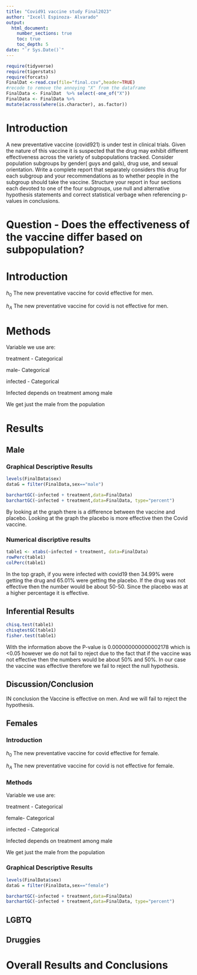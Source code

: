 ```yaml
---
title: "Covid91 vaccine study Final2023"
author: "Ixcell Espinoza- Alvarado"
output: 
  html_document:
    number_sections: true
    toc: true
    toc_depth: 5
date: "`r Sys.Date()`" 
---
```


```r
require(tidyverse)
require(tigerstats)
require(forcats)
FinalDat <-read.csv(file="final.csv",header=TRUE)
#recode to remove the annoying "X" from the dataframe
FinalData <- FinalDat  %>% select(-one_of("X"))
FinalData <- FinalData %>%
mutate(across(where(is.character), as.factor))
```

# Introduction

A new  preventative vaccine (covid921) is under test in clinical trials. Given the nature of this vaccine it is suspected that the drug may exhibit different effectiveness across the variety of subpopulations tracked. Consider population subgroups by gender( guys and gals), drug use, and sexual orientation. Write a complete report that separately considers this drug for each subgroup and your recommendations as to whether people in the subgroup should take the vaccine. Structure your report in four sections each devoted to one of the four subgroups, use null and alternative hypothesis statements and correct statistical verbage when referencing p-values in conclusions.



# Question - Does the effectiveness of the vaccine differ based on subpopulation?


# Introduction 

$h_0$ The new preventative vaccine for covid effective for men.

$h_A$ The new preventative vaccine for covid is not effective for men.


# Methods

Variable we use are:

treatment - Categorical

male- Categorical

infected - Categorical

Infected depends on treatment among male

We get just the male from the population

# Results

## Male
 
### Graphical Descriptive Results  
 
```r
levels(FinalData$sex)
dataG = filter(FinalData,sex=="male")

barchartGC(~infected + treatment,data=FinalData)
barchartGC(~infected + treatment,data=FinalData, type="percent")

```



By looking at the graph there is a difference between the vaccine and placebo. Looking at the graph the placebo is more effective then the Covid vaccine.


### Numerical discriptive results

```r
table1 <- xtabs(~infected + treatment, data=FinalData)
rowPerc(table1)
colPerc(table1)
```

In the top graph, if you were infected with covid19 then 34.99% were getting the drug and 65.01% were getting the placebo. If the drug was not effective then the number would be about 50-50. Since the placebo was at a higher percentage it is effective.

## Inferential Results 

```r
chisq.test(table1)
chisqtestGC(table1)
fisher.test(table1)
```


With the information above the P-value is 0.000000000000002178 which is <0.05 however we do not fail to reject due to the fact that if the vaccine was not effective then the numbers would be about 50% and 50%. In our case the vaccine was effective therefore we fail to reject the null hypothesis.


## Discussion/Conclusion

IN conclusion the Vaccine is effective on men. And we will fail to reject the hypothesis.





## Females


### Introduction

$h_0$ The new preventative vaccine for covid effective for female.

$h_A$ The new preventative vaccine for covid is not effective for female.

### Methods

Variable we use are:

treatment - Categorical

female- Categorical

infected - Categorical

Infected depends on treatment among male

We get just the male from the population


### Graphical Descriptive Results 

```r
levels(FinalData$sex)
dataG = filter(FinalData,sex=="female")

barchartGC(~infected + treatment,data=FinalData)
barchartGC(~infected + treatment,data=FinalData, type="percent")

```




## LGBTQ



## Druggies


# Overall Results and Conclusions